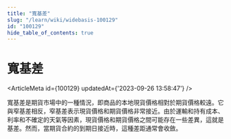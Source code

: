 ```yaml
---
title: "寬基差"
slug: "/learn/wiki/widebasis-100129"
id: "100129"
hide_table_of_contents: true
---
```



# 寬基差

<ArticleMeta id={100129} updatedAt={'2023-09-26 13:58:47'} />
<div className='border-solid border-b border-t-0 my-4 border-[var(--ifm-color-gray-300)]' />

寬基差是期貨市場中的一種情況，即商品的本地現貨價格相對於期貨價格較遠。它與窄基差相反，窄基差表示現貨價格和期貨價格非常接近。由於運輸和持有成本、利率和不確定的天氣等因素，現貨價格和期貨價格之間可能存在一些差異，這就是基差。然而，當期貨合約的到期日接近時，這種差距通常會收斂。
